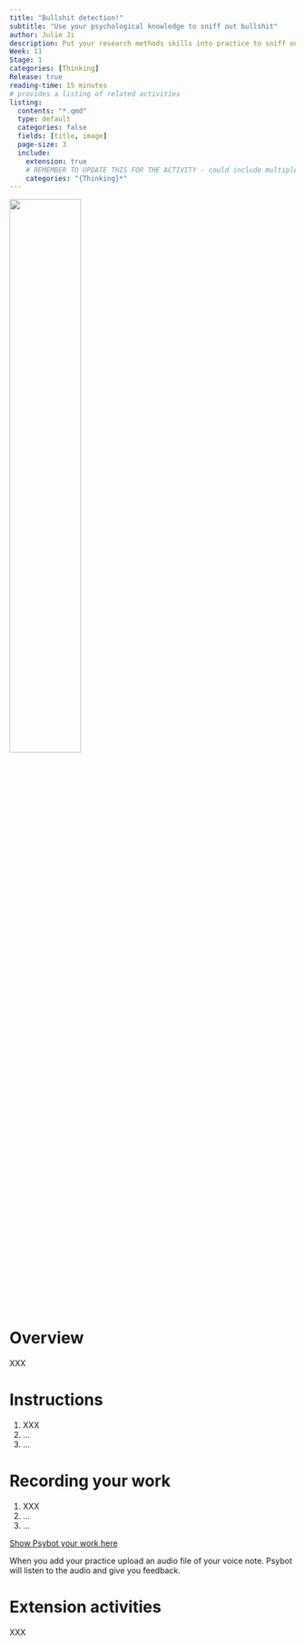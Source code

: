 ```yaml
---
title: "Bullshit detection!"
subtitle: "Use your psychological knowledge to sniff out bullshit"
author: Julie Ji
description: Put your research methods skills into practice to sniff out bullshit and work out what sort of evidence we would _actually_ need to make claims commonly seen on social media.
Week: 11
Stage: 1
categories: [Thinking]
Release: true
reading-time: 15 minutes
# provides a listing of related activities
listing:
  contents: "*.qmd"
  type: default
  categories: false
  fields: [title, image]
  page-size: 3
  include:
    extension: true
    # REMEMBER TO UPDATE THIS FOR THE ACTIVITY - could include multiple categories
    categories: "{Thinking}*"
---
```


![](../images/DALL·E 2024-09-11 09.32.25 - bullshit.webp){width="50%"}

# Overview

XXX

# Instructions

::: instruction
1.  XXX
2.  ...
3.  ...
:::

# Recording your work

::: instruction

1. XXX
2. ...
3. ...

[Show Psybot your work here](https://psybot.llemma.net/){.submit-work .btn .btn-primary}

When you add your practice upload an audio file of your voice note. Psybot will listen to the audio and give you feedback.
:::

# Extension activities

XXX

::: {#sample-listings}
:::
